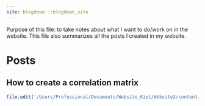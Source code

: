 ```yaml
---
site: blogdown:::blogdown_site
---
```


Purpose of this file: to take notes about what I want to do/work on in the website. This file also summarizes all the posts I created in my website.

# Posts

## How to create a correlation matrix

```r
file.edit('/Users/Professional/Documents/Website_Kiet/Website2/content/post/2021-02-22-how-to-create-a-correlation-matrix/index.Rmd')
```

